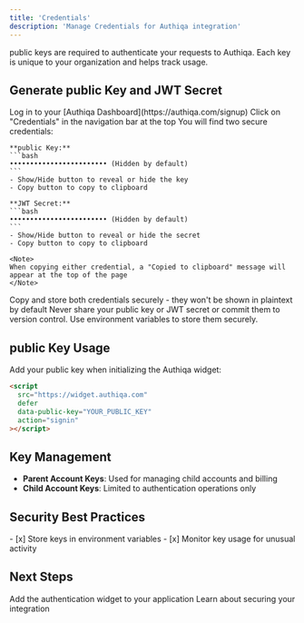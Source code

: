 ```yaml
---
title: 'Credentials'
description: 'Manage Credentials for Authiqa integration'
---
```


public keys are required to authenticate your requests to Authiqa. Each key is unique to your organization and helps track usage.

## Generate public Key and JWT Secret

<Steps>
  <Step title="Access Dashboard">
    Log in to your [Authiqa Dashboard](https://authiqa.com/signup)
  </Step>

  <Step title="Navigate to Credentials Page">
    Click on "Credentials" in the navigation bar at the top
  </Step>

  <Step title="View Your Credentials">
    You will find two secure credentials:
    
    
    **public Key:**
    ```bash
    •••••••••••••••••••••••• (Hidden by default)
    ```
    - Show/Hide button to reveal or hide the key
    - Copy button to copy to clipboard
    
    **JWT Secret:**
    ```bash
    •••••••••••••••••••••••• (Hidden by default)
    ```
    - Show/Hide button to reveal or hide the secret
    - Copy button to copy to clipboard
    
    <Note>
    When copying either credential, a "Copied to clipboard" message will appear at the top of the page
    </Note>
  </Step>

  <Step title="Save Keys Securely">
    Copy and store both credentials securely - they won't be shown in plaintext by default
  </Step>
</Steps>

<Warning>
  Never share your public key or JWT secret or commit them to version control. Use environment variables to store them securely.
</Warning>

## public Key Usage

Add your public key when initializing the Authiqa widget:

```html
<script
  src="https://widget.authiqa.com"
  defer
  data-public-key="YOUR_PUBLIC_KEY"
  action="signin"
></script>
```


## Key Management

- **Parent Account Keys**: Used for managing child accounts and billing
- **Child Account Keys**: Limited to authentication operations only

## Security Best Practices

<Check>
  - [x] Store keys in environment variables
  - [x] Monitor key usage for unusual activity
</Check>

## Next Steps

<CardGroup cols={2}>
  <Card
    title="Install Widget"
    icon="code"
    href="/getting-started/widget-installation"
  >
    Add the authentication widget to your application
  </Card>
  <Card
    title="Security Guide"
    icon="shield-check"
    href="/features/security"
  >
    Learn about securing your integration
  </Card>
</CardGroup>